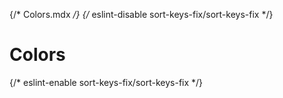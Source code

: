 {/* Colors.mdx */}
{/* eslint-disable sort-keys-fix/sort-keys-fix */}

<Meta title='Colors' />

# Colors

<ColorPalette>
  <ColorItem
    title='theme.color.blue'
    subtitle='Some of the greys'
    colors={{
      Zero: theme.colors.blue[0],
      One: theme.colors.blue[1],
      Two: theme.colors.blue[2],
      Three: theme.colors.blue[3],
      Four: theme.colors.blue[4],
      Five: theme.colors.blue[5],
      Six: theme.colors.blue[6],
      Seven: theme.colors.blue[7],
      Eight: theme.colors.blue[8],
      Nine: theme.colors.blue[9],
    }}
  />
  <ColorItem
    title='theme.color.greyscale'
    subtitle='Some of the greys'
    colors={{ Alabaster: '#F8F8F8', Concrete: '#F3F3F3', White: '#FFFFFF' }}
  />
  <ColorItem
    title='theme.color.primary'
    subtitle='Coral'
    colors={{ WildWatermelon: '#FF4785' }}
  />
  <ColorItem
    title='theme.color.secondary'
    subtitle='Ocean'
    colors={{ DodgerBlue: '#1EA7FD' }}
  />
  <ColorItem
    title='theme.color.positive'
    subtitle='Green'
    colors={{
      Apple: 'rgba(102,191,60,1)',
      Apple30: 'rgba(102,191,60,.3)',
      Apple60: 'rgba(102,191,60,.6)',
      Apple80: 'rgba(102,191,60,.8)',
    }}
  />
  <ColorItem
    title='gradient'
    subtitle='Grayscale'
    colors={{
      Gradient: 'linear-gradient(to right,white,black)',
    }}
  />
  <ColorItem
    title='gradient'
    subtitle='Grayscale'
    colors={['linear-gradient(65deg,white,black)']}
  />
</ColorPalette>
{/* eslint-enable sort-keys-fix/sort-keys-fix */}

